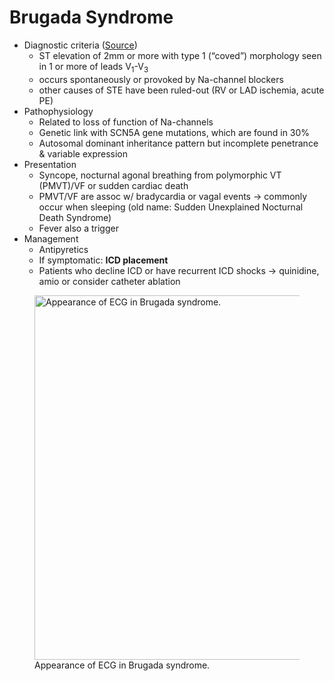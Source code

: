 # Brugada Syndrome

-   Diagnostic criteria ([Source](https://twitter.com/SeanMurphyMBBCh/status/1289640701882335232))
    -   ST elevation of 2mm or more with type 1 ("coved") morphology seen in 1 or more of leads V~1~-V~3~
    -   occurs spontaneously or provoked by Na-channel blockers
    -   other causes of STE have been ruled-out (RV or LAD ischemia, acute PE)
-   Pathophysiology
    -   Related to loss of function of Na-channels
    -   Genetic link with SCN5A gene mutations, which are found in 30%
    -   Autosomal dominant inheritance pattern but incomplete penetrance & variable expression
-   Presentation
    -   Syncope, nocturnal agonal breathing from polymorphic VT (PMVT)/VF or sudden cardiac death
    -   PMVT/VF are assoc w/ bradycardia or vagal events → commonly occur when sleeping (old name: Sudden Unexplained Nocturnal Death Syndrome)
    -   Fever also a trigger
-   Management
    -   Antipyretics
    -   If symptomatic: **ICD placement**
    -   Patients who decline ICD or have recurrent ICD shocks → quinidine, amio or consider catheter ablation

![Appearance of ECG in Brugada syndrome.](images/cards-Brugada.png){width="583"}
